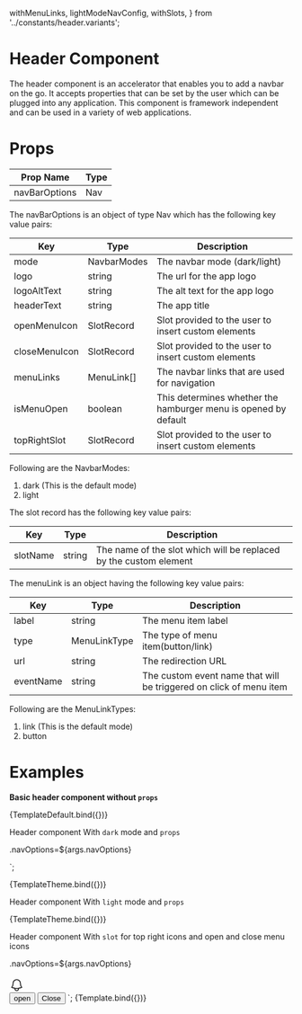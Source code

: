   withMenuLinks,
  lightModeNavConfig,
  withSlots,
} from '../constants/header.variants';

# Header Component

The header component is an accelerator that enables you to add a navbar on the go. It accepts properties that can be set by the user which can be plugged into any application.
This component is framework independent and can be used in a variety of web applications.

# Props

| Prop Name     | Type |
| ------------- | ---- |
| navBarOptions | Nav  |

The navBarOptions is an object of type Nav which has the following key value pairs:

| Key           | Type        | Description                                                     |
| ------------- | ----------- | --------------------------------------------------------------- |
| mode          | NavbarModes | The navbar mode (dark/light)                                    |
| logo          | string      | The url for the app logo                                        |
| logoAltText   | string      | The alt text for the app logo                                   |
| headerText    | string      | The app title                                                   |
| openMenuIcon  | SlotRecord  | Slot provided to the user to insert custom elements             |
| closeMenuIcon | SlotRecord  | Slot provided to the user to insert custom elements             |
| menuLinks     | MenuLink[]  | The navbar links that are used for navigation                   |
| isMenuOpen    | boolean     | This determines whether the hamburger menu is opened by default |
| topRightSlot  | SlotRecord  | Slot provided to the user to insert custom elements             |

Following are the NavbarModes:

1. dark (This is the default mode)
2. light

The slot record has the following key value pairs:

| Key      | Type   | Description                                                       |
| -------- | ------ | ----------------------------------------------------------------- |
| slotName | string | The name of the slot which will be replaced by the custom element |

The menuLink is an object having the following key value pairs:

| Key       | Type         | Description                                                        |
| --------- | ------------ | ------------------------------------------------------------------ |
| label     | string       | The menu item label                                                |
| type      | MenuLinkType | The type of menu item(button/link)                                 |
| url       | string       | The redirection URL                                                |
| eventName | string       | The custom event name that will be triggered on click of menu item |

Following are the MenuLinkTypes:

1. link (This is the default mode)
2. button

<Meta title="Accelerators/Header" />

# Examples

**Basic header component without `props`**


<Canvas columns={1}>
  <Story name="default">{TemplateDefault.bind({})}</Story>
</Canvas>

Header component With `dark` mode and `props`

  .navOptions=${args.navOptions}
>
</ymlwebcl-header>`;

<Canvas columns={1}>
  <Story name="Dark" args={{ navOptions: withMenuLinks }}>
    {TemplateTheme.bind({})}
  </Story>
</Canvas>

Header component With `light` mode and `props`

<Canvas columns={1}>
  <Story name="Light" args={{ navOptions: lightModeNavConfig }}>
    {TemplateTheme.bind({})}
  </Story>
</Canvas>

Header component With `slot` for top right icons and open and close menu icons

  .navOptions=${args.navOptions}
>
  <div slot="slot-div" style="display:flex;flex-direction:row">
    <svg
      xmlns="http://www.w3.org/2000/svg"
      fill="white"
      viewBox="0 0 24 24"
      stroke-width="1.5"
      stroke="currentColor"
      aria-hidden="true"
      style="width:26px;height:26px;margin-top:3px;margin-right:5px"
    >
      <path
        stroke-linecap="round"
        stroke-linejoin="round"
        d="M14.857 17.082a23.848 23.848 0 005.454-1.31A8.967 8.967 0 0118 9.75v-.7V9A6 6 0 006 9v.75a8.967 8.967 0 01-2.312 6.022c1.733.64 3.56 1.085 5.455 1.31m5.714 0a24.255 24.255 0 01-5.714 0m5.714 0a3 3 0 11-5.714 0"
      />
    </svg>
    <img
      class="h-8 w-8 rounded-full"
      src="https://cdn.icon-icons.com/icons2/1378/PNG/512/avatardefault_92824.png"
      alt=""
    />
  </div>
  <button slot="open">open</button>
  <button slot="close">Close</button>
</ymlwebcl-header>`;

<Canvas columns={1}>
  <Story name="withSlot" args={{ navOptions: withSlots }}>
    {Template.bind({})}
  </Story>
</Canvas>
